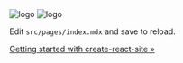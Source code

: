 
<div className="Index">

<div className="Index-logo">
  <img src={naviLogo} className="Index-logo-navi" alt="logo" />
  <img src={reactLogo} className="Index-logo-react" alt="logo" />
</div>

Edit `src/pages/index.mdx` and save to reload.

[Getting started with create-react-site &raquo;](/getting-started/)

</div>